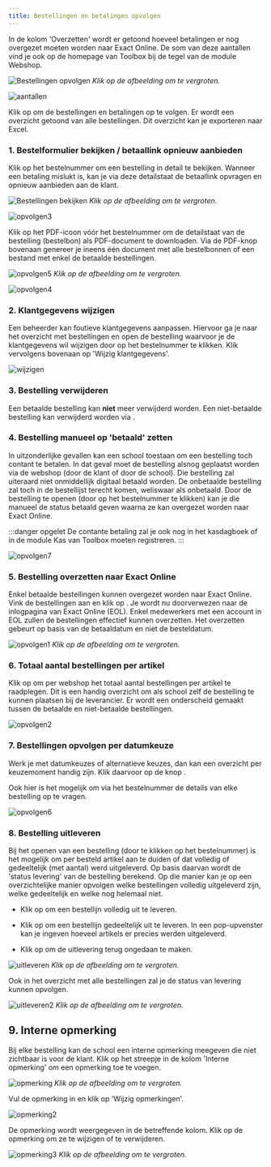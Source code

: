```yaml
---
title: Bestellingen en betalingen opvolgen
---
```


In de kolom 'Overzetten' wordt er getoond hoeveel betalingen er nog overgezet moeten worden naar Exact Online. De som van deze aantallen vind je ook op de homepage van Toolbox bij de tegel van de module Webshop. 

![Bestellingen opvolgen](./webshop_bestellingen_opvolgen.jpg)
*Klik op de afbeelding om te vergroten.*

![aantallen](./aantallen.jpg)

Klik op <LegacyAction img="list.png" /> om de bestellingen en betalingen op te volgen.
Er wordt een overzicht getoond van alle bestellingen. Dit overzicht kan je exporteren naar Excel. 

### 1. Bestelformulier bekijken / betaallink opnieuw aanbieden

Klik op het bestelnummer om een bestelling in detail te bekijken. Wanneer een betaling mislukt is, kan je via deze detailstaat de betaallink opvragen en opnieuw aanbieden aan de klant. 

![Bestellingen bekijken](./webshop_bestelling_bekijken.png)
*Klik op de afbeelding om te vergroten.*

![opvolgen3](./opvolgen3.png)

Klik op het PDF-icoon vóór het bestelnummer om de detailstaat van de bestelling (bestelbon) als PDF-document te downloaden. Via de PDF-knop bovenaan genereer je ineens één document met alle bestelbonnen of een bestand met enkel de betaalde bestellingen. 

![opvolgen5](./opvolgen5.png)
*Klik op de afbeelding om te vergroten.*

![opvolgen4](./opvolgen4.PNG)

### 2. Klantgegevens wijzigen

Een beheerder kan foutieve klantgegevens aanpassen. Hiervoor ga je naar het overzicht met bestellingen en open de bestelling waarvoor je de klantgegevens wil wijzigen door op het bestelnummer te klikken. Klik vervolgens bovenaan op 'Wijzig klantgegevens'. 

![wijzigen](./wijzigen.png)

### 3. Bestelling verwijderen

Een betaalde bestelling kan **niet** meer verwijderd worden. Een niet-betaalde bestelling kan verwijderd worden via <LegacyAction img="remove.png"/>. 

### 4. Bestelling manueel op 'betaald' zetten

In uitzonderlijke gevallen kan een school toestaan om een bestelling toch contant te betalen. In dat geval moet de bestelling alsnog geplaatst worden via de webshop (door de klant of door de school). Die bestelling zal uiteraard niet onmiddellijk digitaal betaald worden. De onbetaalde bestelling zal toch in de bestellijst terecht komen, weliswaar als onbetaald. Door de bestelling te openen (door op het bestelnummer te klikken) kan je die manueel de status betaald geven waarna ze kan overgezet worden naar Exact Online. 

:::danger opgelet
De contante betaling zal je ook nog in het kasdagboek of in de module Kas van Toolbox moeten registreren. 
:::

![opvolgen7](./opvolgen7.png)

### 5. Bestelling overzetten naar Exact Online
Enkel betaalde bestellingen kunnen overgezet worden naar Exact Online. Vink de bestellingen aan en klik op <LegacyAction img="exact.png" text="Zet over naar Exact Online"/>. Je wordt nu doorverwezen naar de inlogpagina van Exact Online (EOL). Enkel medewerkers met een account in EOL zullen de bestellingen effectief kunnen overzetten. Het overzetten gebeurt op basis van de betaaldatum en niet de besteldatum. 

![opvolgen1](./opvolgen1.png)
*Klik op de afbeelding om te vergroten.*

### 6. Totaal aantal bestellingen per artikel

Klik op <LegacyAction img="aantal.png" text="Toon totalen per artikel"/> om per webshop het totaal aantal bestellingen per artikel te raadplegen. Dit is een handig overzicht om als school zelf de bestelling te kunnen plaatsen bij de leverancier. Er wordt een onderscheid gemaakt tussen de betaalde en niet-betaalde bestellingen.  

![opvolgen2](./opvolgen2.PNG)

### 7. Bestellingen opvolgen per datumkeuze 

Werk je met datumkeuzes of alternatieve keuzes, dan kan een overzicht per keuzemoment handig zijn. Klik daarvoor op de knop <LegacyAction img="contract.png" text="Toon bestellingen per datum"/>.

Ook hier is het mogelijk om via het bestelnummer de details van elke bestelling op te vragen.

![opvolgen6](./opvolgen6.PNG)

### 8. Bestelling uitleveren

Bij het openen van een bestelling (door te klikken op het bestelnummer) is het mogelijk om per besteld artikel aan te duiden of dat volledig of gedeeltelijk (met aantal) werd uitgeleverd. Op basis daarvan wordt de 'status levering' van de bestelling berekend. Op die manier kan je op een overzichtelijke manier opvolgen welke bestellingen volledig uitgeleverd zijn, welke gedeeltelijk en welke nog helemaal niet.

- Klik op <LegacyAction img="vinkjeGroenRond.png"/> om een bestellijn volledig uit te leveren. 

- Klik op <LegacyAction img="aantal.png"/> om een bestellijn gedeeltelijk uit te leveren. In een pop-upvenster kan je ingeven hoeveel artikels er precies werden uitgeleverd. 

- Klik op <LegacyAction img="undo.png"/> om de uitlevering terug ongedaan te maken. 

![uitleveren](./uitleveren.png)
*Klik op de afbeelding om te vergroten.*

Ook in het overzicht met alle bestellingen zal je de status van levering kunnen opvolgen. 

![uitleveren2](./uitleveren2.png)
*Klik op de afbeelding om te vergroten.*

## 9. Interne opmerking
Bij elke bestelling kan de school een interne opmerking meegeven die niet zichtbaar is voor de klant.
Klik op het streepje in de kolom 'Interne opmerking' om een opmerking toe te voegen. 

![opmerking](./opmerking.png)
*Klik op de afbeelding om te vergroten.*

Vul de opmerking in en klik op 'Wijzig opmerkingen'. 

![opmerking2](./opmerking2.png)

De opmerking wordt weergegeven in de betreffende kolom. Klik op de opmerking om ze te wijzigen of te verwijderen. 

![opmerking3](./opmerking3.png)
*Klik op de afbeelding om te vergroten.*